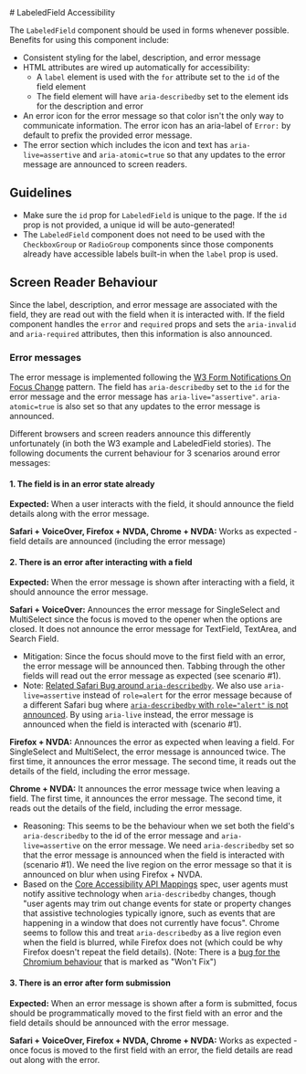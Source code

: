 
<Meta title="Packages / LabeledField / Accessibility" />
# LabeledField Accessibility

The `LabeledField` component should be used in forms whenever possible. Benefits
for using this component include:
- Consistent styling for the label, description, and error message
- HTML attributes are wired up automatically for accessibility:
  - A `label` element is used with the `for` attribute set to the
  `id` of the field element
  - The field element will have `aria-describedby` set to the element ids for
  the description and error
- An error icon for the error message so that color isn't the only way to
communicate information. The error icon has an aria-label of `Error:` by default
to prefix the provided error message.
- The error section which includes the icon and text has `aria-live=assertive`
and `aria-atomic=true` so that any updates to the error message are announced to
screen readers.


## Guidelines
- Make sure the `id` prop for `LabeledField` is unique to the page. If the `id`
prop is not provided, a unique id will be auto-generated!
- The `LabeledField` component does not need to be used with the `CheckboxGroup`
 or `RadioGroup` components since those components already have accessible labels
 built-in when the `label` prop is used.

## Screen Reader Behaviour

Since the label, description, and error message are associated with the field,
they are read out with the field when it is interacted with. If the field component
handles the `error` and `required` props and sets the `aria-invalid` and `aria-required`
attributes, then this information is also announced.

### Error messages

The error message is implemented following the
[W3 Form Notifications On Focus Change](https://www.w3.org/WAI/tutorials/forms/notifications/#on-focus-change)
pattern. The field has `aria-describedby` set to the `id` for the error message
and the error message has `aria-live="assertive"`. `aria-atomic=true` is also set
so that any updates to the error message is announced.

Different browsers and screen readers announce this differently unfortunately
(in both the W3 example and LabeledField stories). The following documents the
current behaviour for 3 scenarios around error messages:

#### 1. The field is in an error state already

**Expected:** When a user interacts with the field, it should announce the field
details along with the error message.

**Safari + VoiceOver, Firefox + NVDA, Chrome + NVDA:** Works as expected - field
details are announced (including the error message)

#### 2. There is an error after interacting with a field

**Expected:** When the error message is shown after interacting with a field, it
should announce the error message.

**Safari + VoiceOver:** Announces the error message for SingleSelect and MultiSelect
since the focus is moved to the opener when the options are closed. It does not
announce the error message for TextField, TextArea, and Search Field.
- Mitigation: Since the focus should move to the first field with an error, the
error message will be announced then. Tabbing through the other fields will
read out the error message as expected (see scenario #1).
- Note: [Related Safari Bug around `aria-describedby`](https://bugs.webkit.org/show_bug.cgi?id=262895#c22).
We also use `aria-live=assertive` instead of `role=alert` for the error
message because of a different Safari bug where [`aria-describedby` with
`role="alert"` is not announced](https://bugs.webkit.org/show_bug.cgi?id=270943).
By using `aria-live` instead, the error message is announced when the field is
interacted with (scenario #1).


**Firefox + NVDA:** Announces the error as expected when leaving a field. For
SingleSelect and MultiSelect, the error message is announced twice. The first
time, it announces the error message. The second time, it reads out the details
of the field, including the error message.

**Chrome + NVDA:** It announces the error message twice when leaving a field. The
first time, it announces the error message. The second time, it reads out the
details of the field, including the error message.
- Reasoning: This seems to be the behaviour when we set both the field's
`aria-describedby` to the id of the error message and `aria-live=assertive` on
the error message. We need `aria-describedby` set so that the error message is
announced when the field is interacted with (scenario #1). We need the live region
on the error message so that it is announced on blur when using Firefox + NVDA.
- Based on the [Core Accessibility API Mappings](https://www.w3.org/TR/core-aam-1.2/#event-aria-describedby) spec,
user agents must notify assitive technology when `aria-describedby` changes,
though "user agents may trim out change events for state or property changes that
assistive technologies typically ignore, such as events that are happening in a
window that does not currently have focus". Chrome seems to follow this and
treat `aria-describedby` as a live region even when the field is blurred,
while Firefox does not (which could be why Firefox doesn't repeat the field
details). (Note: There is a [bug for the Chromium behaviour](https://issues.chromium.org/issues/41449536)
that is marked as "Won't Fix")

#### 3. There is an error after form submission

**Expected:** When an error message is shown after a form is submitted, focus
should be programmatically moved to the first field with an error and the field
details should be announced with the error message.

**Safari + VoiceOver, Firefox + NVDA, Chrome + NVDA:** Works as expected - once
focus is moved to the first field with an error, the field details are read out
along with the error.


